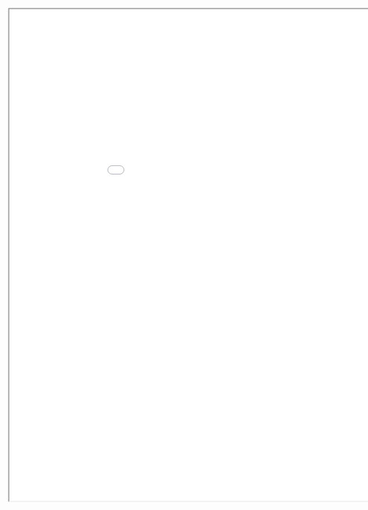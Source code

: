 <iframe
    width='1000'
    height='1000'
    src="documents/Sandro_Silva_Resume_20230418.pdf">
</iframe>